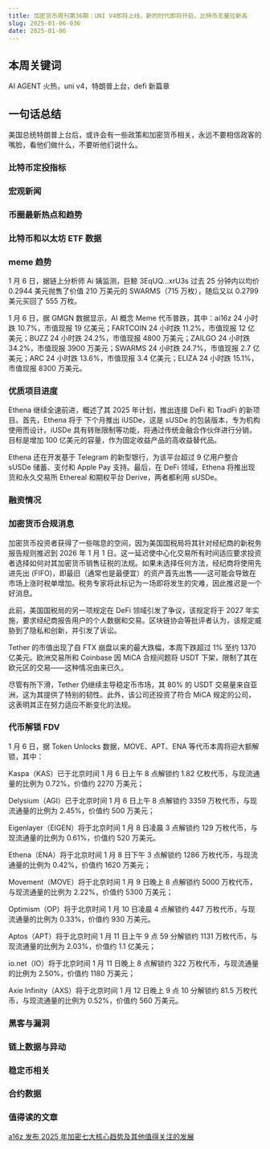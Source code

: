 ```yaml
---
title: 加密货币周刊第36期：UNI V4即将上线，新的时代即将开启，比特币无量拉新高
slug: 2025-01-06-036
date: 2025-01-06
---
```


## 本周关键词

AI AGENT 火热，uni v4，特朗普上台，defi 新篇章

## 一句话总结

美国总统特朗普上台后，或许会有一些政策和加密货币相关，永远不要相信政客的嘴脸，看他们做什么，不要听他们说什么。

### 比特币定投指标

### 宏观新闻

### 币圈最新热点和趋势

### 比特币和以太坊 ETF 数据

### meme 趋势

1 月 6 日，据链上分析师 Ai 姨监测，巨鲸 3EqUQ...xrU3s 过去 25 分钟内以均价 0.2944 美元抛售了价值 210 万美元的 SWARMS（715 万枚），随后又以 0.2799 美元买回了 555 万枚。

1 月 6 日，据 GMGN 数据显示，AI 概念 Meme 代币普跌，其中：ai16z 24 小时跌 10.7%，市值现报 19 亿美元；FARTCOIN 24 小时跌 11.2%，市值现报 12 亿美元；BUZZ 24 小时跌 24.2%，市值现报 4800 万美元；ZAILGO 24 小时跌 34.2%，市值现报 3900 万美元；SWARMS 24 小时跌 24.7%，市值现报 2.7 亿美元；ARC 24 小时跌 13.6%，市值现报 3.4 亿美元；ELIZA 24 小时跌 15.1%，市值现报 8300 万美元。

### 优质项目进度

Ethena 继续全速前进，概述了其 2025 年计划，推出连接 DeFi 和 TradFi 的新项目。首先，Ethena 将于 下个月推出 iUSDe，这是 sUSDe 的包装版本，专为机构使用而设计。iUSDe 具有转账限制等功能，将通过传统金融合作伙伴进行分销，目标是增加 100 亿美元的容量，作为固定收益产品的高收益替代品。

Ethena 还在开发基于 Telegram 的新型银行，为该平台超过 9 亿用户整合 sUSDe 储蓄、支付和 Apple Pay 支持。最后，在 DeFi 领域，Ethena 将推出现货和永久交易所 Ethereal 和期权平台 Derive，两者都利用 sUSDe。

### 融资情况

### 加密货币合规消息

加密货币投资者获得了一些喘息的空间，因为美国国税局将其针对经纪商的新税务报告规则推迟到 2026 年 1 月 1 日。这一延迟使中心化交易所有时间适应要求投资者选择如何对其加密货币销售征税的法规。如果未选择任何方法，经纪商将使用先进先出 (FIFO)，即最旧（通常也是最便宜）的资产首先出售——这可能会导致在市场上涨时税单增加。税务专家将此标记为一场即将发生的灾难，因此推迟是一个好消息。

此前，美国国税局的另一项规定在 DeFi 领域引发了争议，该规定将于 2027 年实施，要求经纪商报告用户的个人数据和交易。区块链协会等批评者认为，该规定威胁到了隐私和创新，并引发了诉讼。

Tether 的市值出现了自 FTX 崩盘以来的最大跌幅，本周下跌超过 1% 至约 1370 亿美元。欧洲交易所和 Coinbase 因 MiCA 合规问题将 USDT 下架，限制了其在欧元区的交易——这种情况由来已久。

尽管有所下滑，Tether 仍继续主导稳定币市场，其 80% 的 USDT 交易量来自亚洲，这为其提供了特别的韧性。此外，该公司还投资了符合 MiCA 规定的公司，这表明其正在努力适应不断变化的法规。

### 代币解锁 FDV

1 月 6 日，据 Token Unlocks 数据，MOVE、APT、ENA 等代币本周将迎大额解锁，其中：

Kaspa（KAS）已于北京时间 1 月 6 日上午 8 点解锁约 1.82 亿枚代币，与现流通量的比例为 0.72%，价值约 2270 万美元；

Delysium（AGI）已于北京时间 1 月 6 日上午 8 点解锁约 3359 万枚代币，与现流通量的比例为 2.45%，价值约 500 万美元；

Eigenlayer（EIGEN）将于北京时间 1 月 8 日凌晨 3 点解锁约 129 万枚代币，与现流通量的比例为 0.61%，价值约 520 万美元。

Ethena（ENA）将于北京时间 1 月 8 日下午 3 点解锁约 1286 万枚代币，与现流通量的比例为 0.42%，价值约 1620 万美元；

Movement（MOVE）将于北京时间 1 月 9 日晚上 8 点解锁约 5000 万枚代币，与现流通量的比例为 2.22%，价值约 5300 万美元；

Optimism（OP）将于北京时间 1 月 10 日凌晨 4 点解锁约 447 万枚代币，与现流通量的比例为 0.33%，价值约 930 万美元。

Aptos（APT）将于北京时间 1 月 11 日上午 9 点 59 分解锁约 1131 万枚代币，与现流通量的比例为 2.03%，价值约 1.1 亿美元；

io.net（IO）将于北京时间 1 月 11 日晚上 8 点解锁约 322 万枚代币，与现流通量的比例为 2.50%，价值约 1180 万美元；

Axie Infinity（AXS）将于北京时间 1 月 12 日晚上 9 点 10 分解锁约 81.5 万枚代币，与现流通量的比例为 0.52%，价值约 560 万美元。

### 黑客与漏洞

### 链上数据与异动

### 稳定币相关

### 合约数据

### 值得读的文章

[a16z 发布 2025 年加密七大核心趋势及其他值得关注的发展](https://blog.ibuidl.org/%E5%8A%A0%E5%AF%86%E8%B4%A7%E5%B8%81/173906c7-40c6-8039-a7ed-e855d056d26f)
